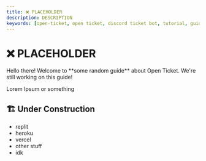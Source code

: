 ```yaml
---
title: ❌ PLACEHOLDER
description: DESCRIPTION
keywords: [open-ticket, open ticket, discord ticket bot, tutorial, guide, article, TODOTODOTODTODOTDOTODOTODO]
---
```

<head>
    <link rel="apple-touch-icon" href="/img/logo_vertical.png"/>
</head>

# ❌ PLACEHOLDER
<FlexHorizontal>
<div style={{width:"50%"}} className="otdocs-flex-mobile-width">
Hello there! Welcome to <C color="blue">**some random guide**</C> about Open Ticket. We're still working on this guide!

Lorem Ipsum or something
</div>
<div style={{width:"50%"}} className="otdocs-flex-mobile-width">
    <StyledTitle title="PLACEHOLDER" description="Lorem Ipsum Description"></StyledTitle>
</div>
</FlexHorizontal>

<Divider></Divider>
## 🏗️ Under Construction
- replit
- heroku
- vercel
- other stuff
- idk